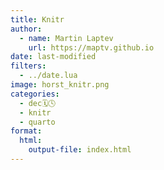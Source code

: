 ```yaml
---
title: Knitr
author:
  - name: Martin Laptev
    url: https://maptv.github.io
date: last-modified
filters:
  - ../date.lua
image: horst_knitr.png
categories:
  - dec🗓️🕓
  - knitr
  - quarto
format:
  html:
    output-file: index.html
---
```


